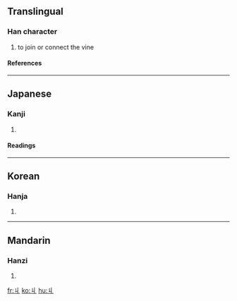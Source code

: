 ==Translingual==
===Han character===
{{Han char|rn=2|rad=丨|as=01|sn=2|four=|canj=女中 (VL), XX女中 (XXVL)}}
# to join or connect the vine
====References====
{{Han ref|kx=0078.210|dkj=00068|hdz=10049.020|uh=4E29|ud=20009}}
----
==Japanese==
===Kanji===
{{ja-kanji|grade=|rs=丨01}}
# {{defn|Japanese}}
====Readings====
{{ja-readings|on=[[きゅう]] (kyū)|kun=[[まつわる]] (matsuwaru)}}
----
==Korean==
===Hanja===
{{ko-hanja|hangeul=구|rv=gu|mr=ku}}
# {{defn|Korean}}
----
==Mandarin==
===Hanzi===
{{cmn-hanzi|pin=[[jiū]] ([[jiu1]])|wg=chiu<sup>1</sup>}}
# {{defn|Mandarin}}

[[fr:丩]]
[[ko:丩]]
[[hu:丩]]